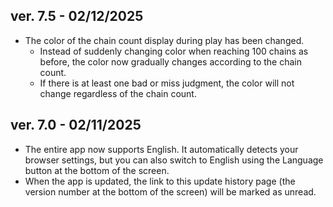 
## ver. 7.5 - 02/12/2025

- The color of the chain count display during play has been changed.
  - Instead of suddenly changing color when reaching 100 chains as before, the color now gradually changes according to the chain count.
  - If there is at least one bad or miss judgment, the color will not change regardless of the chain count.

## ver. 7.0 - 02/11/2025

- The entire app now supports English. It automatically detects your browser settings, but you can also switch to English using the <Translate className="inline-block align-middle" /> Language button at the bottom of the screen.
- When the app is updated, the link to this update history page (the version number at the bottom of the screen) will be marked as unread.
